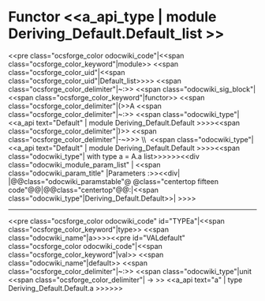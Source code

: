 =Functor <<a_api_type | module Deriving_Default.Default_list >> =
<<pre class="ocsforge_color odocwiki_code"|<<span class="ocsforge_color_keyword"|module>> <<span class="ocsforge_color_uid"|<<span class="ocsforge_color_uid"|Default_list>>>> <<span class="ocsforge_color_delimiter"|~:>> <<span class="odocwiki_sig_block"|<<span class="ocsforge_color_keyword"|functor>> <<span class="ocsforge_color_delimiter"|(>>A <<span class="ocsforge_color_delimiter"|~:>> <<span class="odocwiki_type"|<<a_api text="Default" | module Deriving_Default.Default >>>><<span class="ocsforge_color_delimiter"|)>> <<span class="ocsforge_color_delimiter"|-~>>> \\  <<span class="odocwiki_type"|<<a_api text="Default" | module Deriving_Default.Default >>>><<span class="odocwiki_type"| with type a = A.a list>>>>>><<div class="odocwiki_module_param_list" | <<span class="odocwiki_param_title" |Parameters :>><<div|
|@@class="odocwiki_paramstable"@ @class="centertop fifteen code"@@{{{A}}}|@@class="centertop"@@:|<<span class="odocwiki_type"|Deriving_Default.Default>>|
>>>>

----
<<pre class="ocsforge_color odocwiki_code" id="TYPEa"|<<span class="ocsforge_color_keyword"|type>> <<span class="odocwiki_name"|a>>>><<pre id="VALdefault" class="ocsforge_color odocwiki_code"|<<span class="ocsforge_color_keyword"|val>> <<span class="odocwiki_name"|default>> <<span class="ocsforge_color_delimiter"|~:>> <<span class="odocwiki_type"|unit <<span class="ocsforge_color_delimiter"| -> >> <<a_api text="a" | type Deriving_Default.Default.a >>>>>>